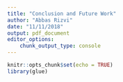 ```yaml
---
title: "Conclusion and Future Work"
author: "Abbas Rizvi"
date: "11/11/2018"
output: pdf_document  
editor_options: 
    chunk_output_type: console
---
```

    
```r
knitr::opts_chunk$set(echo = TRUE)
library(glue)
```


